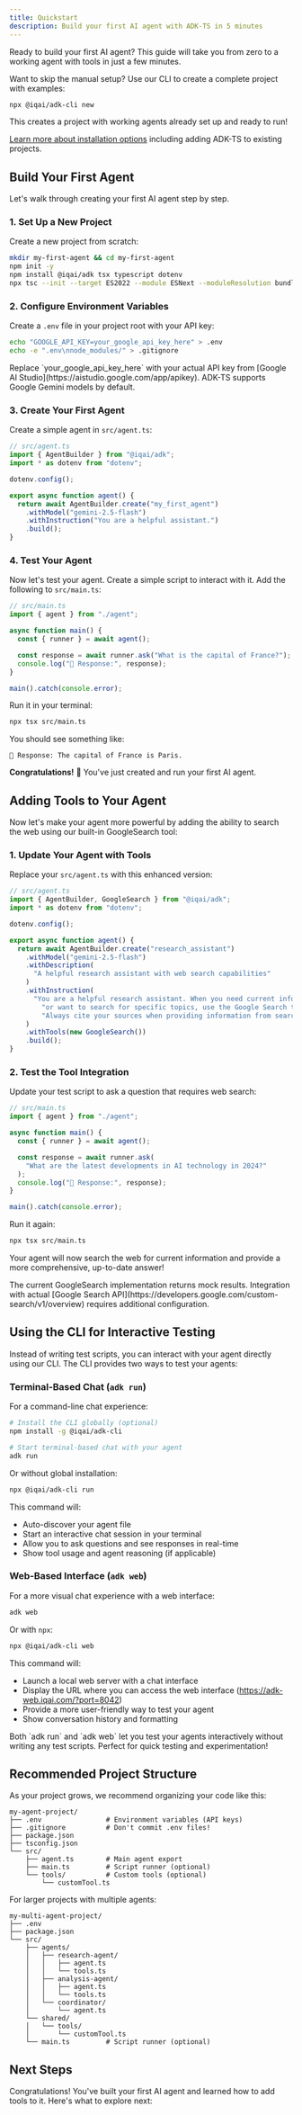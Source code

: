 ```yaml
---
title: Quickstart
description: Build your first AI agent with ADK-TS in 5 minutes
---
```



Ready to build your first AI agent? This guide will take you from zero to a working agent with tools in just a few minutes.

<Callout title="Quick Start with CLI">
Want to skip the manual setup? Use our CLI to create a complete project with examples:

```bash
npx @iqai/adk-cli new
```

This creates a project with working agents already set up and ready to run!

[Learn more about installation options](/docs/framework/get-started/installation) including adding ADK-TS to existing projects.

</Callout>

## Build Your First Agent

Let's walk through creating your first AI agent step by step.

<Steps>

### 1. Set Up a New Project

Create a new project from scratch:

```bash
mkdir my-first-agent && cd my-first-agent
npm init -y
npm install @iqai/adk tsx typescript dotenv
npx tsc --init --target ES2022 --module ESNext --moduleResolution bundler --allowImportingTsExtensions --noEmit
```

### 2. Configure Environment Variables

Create a `.env` file in your project root with your API key:

```bash
echo "GOOGLE_API_KEY=your_google_api_key_here" > .env
echo -e ".env\nnode_modules/" > .gitignore
```

<Callout type="warn" title="API Key Required">
  Replace `your_google_api_key_here` with your actual API key from [Google AI
  Studio](https://aistudio.google.com/app/apikey). ADK-TS supports Google Gemini
  models by default.
</Callout>

### 3. Create Your First Agent

Create a simple agent in `src/agent.ts`:

```typescript
// src/agent.ts
import { AgentBuilder } from "@iqai/adk";
import * as dotenv from "dotenv";

dotenv.config();

export async function agent() {
  return await AgentBuilder.create("my_first_agent")
    .withModel("gemini-2.5-flash")
    .withInstruction("You are a helpful assistant.")
    .build();
}
```

### 4. Test Your Agent

Now let's test your agent. Create a simple script to interact with it. Add the following to `src/main.ts`:

```typescript
// src/main.ts
import { agent } from "./agent";

async function main() {
  const { runner } = await agent();

  const response = await runner.ask("What is the capital of France?");
  console.log("🤖 Response:", response);
}

main().catch(console.error);
```

Run it in your terminal:

```bash
npx tsx src/main.ts
```

You should see something like:

```
🤖 Response: The capital of France is Paris.
```

**Congratulations!** 🎉 You've just created and run your first AI agent.

</Steps>

## Adding Tools to Your Agent

Now let's make your agent more powerful by adding the ability to search the web using our built-in GoogleSearch tool:

<Steps>

### 1. Update Your Agent with Tools

Replace your `src/agent.ts` with this enhanced version:

```typescript
// src/agent.ts
import { AgentBuilder, GoogleSearch } from "@iqai/adk";
import * as dotenv from "dotenv";

dotenv.config();

export async function agent() {
  return await AgentBuilder.create("research_assistant")
    .withModel("gemini-2.5-flash")
    .withDescription(
      "A helpful research assistant with web search capabilities"
    )
    .withInstruction(
      "You are a helpful research assistant. When you need current information " +
        "or want to search for specific topics, use the Google Search tool. " +
        "Always cite your sources when providing information from search results."
    )
    .withTools(new GoogleSearch())
    .build();
}
```

### 2. Test the Tool Integration

Update your test script to ask a question that requires web search:

```typescript
// src/main.ts
import { agent } from "./agent";

async function main() {
  const { runner } = await agent();

  const response = await runner.ask(
    "What are the latest developments in AI technology in 2024?"
  );
  console.log("🤖 Response:", response);
}

main().catch(console.error);
```

Run it again:

```bash
npx tsx src/main.ts
```

Your agent will now search the web for current information and provide a more comprehensive, up-to-date answer!

<Callout type="info" title="Implementation Note">
  The current GoogleSearch implementation returns mock results. Integration with
  actual [Google Search
  API](https://developers.google.com/custom-search/v1/overview) requires
  additional configuration.
</Callout>

</Steps>

## Using the CLI for Interactive Testing

Instead of writing test scripts, you can interact with your agent directly using our CLI. The CLI provides two ways to test your agents:

### Terminal-Based Chat (`adk run`)

For a command-line chat experience:

```bash
# Install the CLI globally (optional)
npm install -g @iqai/adk-cli

# Start terminal-based chat with your agent
adk run
```

Or without global installation:

```bash
npx @iqai/adk-cli run
```

This command will:

- Auto-discover your agent file
- Start an interactive chat session in your terminal
- Allow you to ask questions and see responses in real-time
- Show tool usage and agent reasoning (if applicable)

### Web-Based Interface (`adk web`)

For a more visual chat experience with a web interface:

```bash
adk web
```

Or with `npx`:

```bash
npx @iqai/adk-cli web
```

This command will:

- Launch a local web server with a chat interface
- Display the URL where you can access the web interface (https://adk-web.iqai.com/?port=8042)
- Provide a more user-friendly way to test your agent
- Show conversation history and formatting

<Callout type="info" title="No Scripts Required">
  Both `adk run` and `adk web` let you test your agents interactively without
  writing any test scripts. Perfect for quick testing and experimentation!
</Callout>


## Recommended Project Structure

As your project grows, we recommend organizing your code like this:

```
my-agent-project/
├── .env                # Environment variables (API keys)
├── .gitignore          # Don't commit .env files!
├── package.json
├── tsconfig.json
└── src/
    ├── agent.ts        # Main agent export
    ├── main.ts         # Script runner (optional)
    └── tools/          # Custom tools (optional)
        └── customTool.ts
```

For larger projects with multiple agents:

```
my-multi-agent-project/
├── .env
├── package.json
└── src/
    ├── agents/
    │   ├── research-agent/
    │   │   ├── agent.ts
    │   │   └── tools.ts
    │   ├── analysis-agent/
    │   │   ├── agent.ts
    │   │   └── tools.ts
    │   └── coordinator/
    │       └── agent.ts
    └── shared/
    │   └── tools/
    │       └── customTool.ts
    └── main.ts         # Script runner (optional)

```

## Next Steps

Congratulations! You've built your first AI agent and learned how to add tools to it. Here's what to explore next:

<Cards>
  <Card
    title="🤖 Learn About Agents"
    description="Explore different types of agents: LLM agents, workflow agents, and multi-agent systems"
    href="/docs/framework/agents"
  />

<Card
  title="🛠️ Discover More Tools"
  description="Learn about all built-in tools and how to create custom ones"
  href="/docs/framework/tools/built-in-tools"
/>

<Card
  title="🔌 MCP Tools"
  description="Connect to external services and tools through the Model Context Protocol"
  href="/docs/framework/tools/mcp-tools"
/>

<Card
  title="🧠 Models & Providers"
  description="Learn how to use different LLM providers and configure model settings"
  href="/docs/framework/agents/models"
/>

<Card
  title="💾 Sessions & Memory"
  description="Add persistent conversations and memory to your agents"
  href="/docs/framework/sessions"
/>

<Card
    title="📊 Real Examples"
    description="See complete working examples with different patterns and use cases"
    href="https://github.com/IQAIcom/adk-ts/tree/main/apps/examples"
    target="_blank"
    rel="noopener noreferrer"
  />
</Cards>
